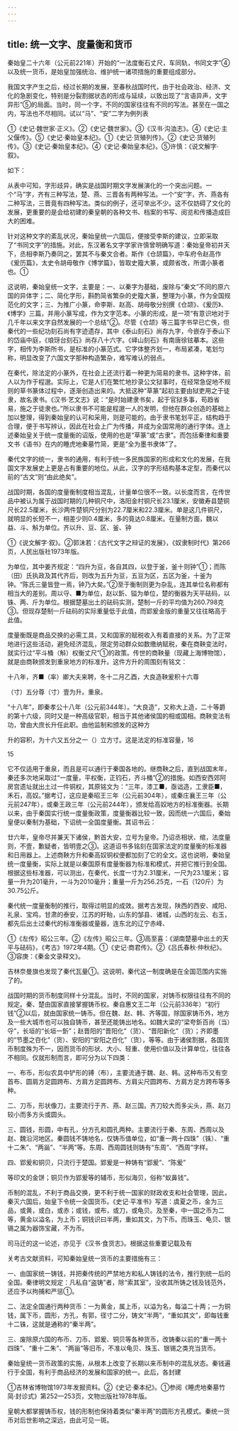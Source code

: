```yaml
---
---
---
```

title: 统一文字、度量衡和货币
---



秦始皇二十六年（公元前221年）开始的“一法度衡石丈尺，车同轨，书同文字”④以及统一货币，是始皇加强统治、维护统一诸项措施的重要组成部分。

我国文字产生之后，经过长期的发展，至春秋战国时代，由于社会政治、经济、文化的急剧变化，特别是分裂割据状态的形成与延续，以致出现了“言语异声，文字异形”⑤的局面。当时，同一个字，不同的国家往往有不同的写法。甚至在一国之内，写法也不尽相同。试以“马”、“安”二字为例列表

①《史记·魏世家·正义》。②《史记·魏世家》。③《汉书·沟洫志》。④《史记·主父偃传》。⑤《史记·秦始皇本纪》。①《史记·货殖列传》。②《史记·货殖列传》。③《史记·秦始皇本纪》。④《史记·秦始皇本纪》。⑤许慎：《说文解字·叙》。

如下：

从表中可知，字形歧异，确实是战国时期文字发展演化的一个突出问题。一个“马”字，齐有三种写法，楚、燕、三晋各有两种写法。一个“安”字，齐、燕各有二种写法，三晋竟有四种写法。类似的例子，还可举出不少。这不仅妨碍了文化的发展，更重要的是会给初建的秦皇朝的各种文书、档案的书写、阅览和传播造成巨大的困难。

针对这种文字的紊乱状况，秦始皇统一六国后，便接受李斯的建议，立即采取了“书同文字”的措施。对此，东汉著名文字学家许慎曾明确写道：秦始皇帝初并天下，丞相李斯乃奏同之，罢其不与秦文合者。斯作《仓颉篇》，中车府令赵高作《爰历篇》，太史令胡毋敬作《博学篇》，皆取史籀大篆，或颇省改，所谓小篆者也。①

这说明，秦始皇统一文字，主要是：一、以秦字为基础，废除与“秦文”不同的原六国的异体字；二、简化字形，斟酌简省繁杂的史籀大篆，整理为小篆，作为全国规范化的文字；三、为推广小篆，命李斯、赵高、胡毋敬分别撰《仓颉》、《爰历》、《博学》三篇，并用小篆写成，作为文字范本。小篆的形成，是一项“有意识地对于几千年以来文字自然发展的一个总结”②。尽管《仓颉》等三篇字书早已亡佚，但秦代的一些纪功刻石尚有字迹遗存，其中《泰山刻石》尚存九字，今嵌存于泰山下的岱庙中庭，《琅玡台刻石》尚存八十六字。《峄山刻石》有南唐徐铉摹本。这些字，相传为李斯所书，是标准的小篆范式。它字体整齐划一，布局紧凑，笔划匀称，明显改变了六国文字那种构造繁杂，难写难认的弱点。

在秦代，除法定的小篆外，在社会上还流行着一种更为简易的隶书。这种字体，前人以为作于程邈。实际上，它是人们在繁忙地抄录公文狱事时，在经常急促地不规则的草书篆体过程中，逐渐创造出来的。大抵这种“草篆”起初主要由狱吏用之于徒隶，故名隶书。《汉书·艺文志》说：“是时始建隶书矣，起于官狱多事，苟趋省易，施之于徒隶也。”所以隶书不可能是程邈一人的发明，但他在群众创造的基础上加以整理，得到秦始皇的认可和采用，则是可能的。由于隶书笔划平正，结构趋于合理，便于书写辨认，因此在社会上广为传播，并成为全国常用的通行字体。连上述秦始皇关于统一度量衡的诏版，使用的也是“草篆”或“古隶”。而包括秦律和重要文书《语书》在内的睡虎地秦墓竹简，更是“全为墨书隶体”了。

秦代文字的统一，隶书的通用，有利于统一多民族国家的形成和文化的发展，在我国文字发展史上更是占有重要的地位。从此，汉字的字形结构基本定型，而秦代以前的“古文”则“由此绝矣”。

战国时期，各国的度量衡制度相当混乱，计量单位很不一致。以长度而言，在传世品中被认为属于战国时期的几种铜尺中，洛阳金村铜尺长23.1厘米，安徽寿县楚铜尺长22.5厘米，长沙两件楚铜尺分别为22.7厘米和22.3厘米。单是这几件铜尺，就明显的长短不一，相差少则0.4厘米，多的竟达0.8厘米。在量制方面，魏以益、斗、斛为单位。齐以升、豆、区、釜、钟

①《说文解字·叙》。②郭沫若：《古代文字之辩证的发展》，《奴隶制时代》第266页，人民出版社1973年版。

为单位，其中姜齐规定：“四升为豆，各自其四，以登于釜，釜十则钟”①；而陈（田）氏执政及其代齐后，则改为五升为豆，五豆为区，五区为釜，十釜为钟。“陈氏三量皆登一焉，钟乃大矣。”②至于衡制则更为杂乱，连其单位名称都有相当大的差别。周以寽、■为单位，赵以釿、镒为单位，楚的衡器为天平砝码，以铢、两、斤为单位。根据楚墓出土的砝码实测，楚制一斤的平均值为260.798克③。但现存楚制一斤砝码的实际重量低于此值，而郢爰金版的重量又往往略高于此值。

度量衡既是商品交换的必需工具，又和国家的赋税收入有着直接的关系。为了正常地进行这些活动，避免经济混乱，限定劳动群众如数缴纳赋税，秦在商鞅变法时，就实行过“平斗桶（斛）权衡丈尺”①的政策。传世的商鞅量（现藏上海博物馆），就是由商鞅颁发到重泉地方的标准升。这件方升的周围刻有铭文：

十八年，齐■（率）卿大夫来聘，冬十二月乙酉，大良造鞅爰积十六尊

（寸）五分尊（寸）壹为升。重泉。

“十八年”，即秦孝公十八年（公元前344年）。“大良造”，又称大上造，二十等爵的第十六级，同时又是一种高级官职，相当于其他诸侯国的相或国相。商鞅变法有功，曾由大庶长升任此职。由他监制和颁发的这种方

升的容积，为十六又五分之一（）立方寸。这是法定的标准容量，16

15

它不仅适用于重泉，而且是可以通行于秦国各地的。继商鞅之后，直到战国末年，秦还多次地采取过“一度量，平权衡，正钧石，齐斗桶”②的措施。如西安西郊阿房宫遗址就出土过一件铜权，其原铭文为：“三年，漆工■，亟诎造，工隶臣■，禾石，高奴。”据考订，这应是秦昭王三年（公元前304年），或秦庄襄王三年（公元前247年），或秦王政三年（公元前244年），颁发给高奴地方的标准衡器。长期以来，由于秦国实行统一度量衡政策，度量衡器比较一致，因而统一六国后，秦始皇便以秦制为基础，下诏统一全国度量衡。其诏书云：

廿六年，皇帝尽并兼天下诸侯，黔首大安，立号为皇帝。乃诏丞相状、绾，法度量则，不壹，歉疑者，皆明壹之③。这道诏书多铭刻在国家法定的度量衡的标准器和日用器上。上述商鞅方升和秦高奴铜权便都加刻了它的全文。这也说明，秦始皇统一度量衡，实际上就是以秦国原有度量衡器为标准和模式，并把它推行到全国。根据这些标准器，可以测出，在秦代，长度一寸为2.31厘米，一尺为23.1厘米；容量一升为201毫升，一斗为2010毫升；重量一斤为256.25克，一石（120斤）为30.75公斤。

秦代统一度量衡制的推行，取得过明显的成效。据考古发现，陕西的西安、咸阳、礼泉、宝鸡，甘肃的泰安，江苏的盱眙，山东的邹县、诸城，山西的左云、右玉，都先后出土过秦代的标准衡器或量器，连东北的辽宁赤峰、

①《左传》昭公三年。②《左传》昭公三年。③高至喜：《湖南楚墓中出土的天平与砝码》，《考古》1972年4期。①《史记·商君传》。②《吕氏春秋·仲秋纪》。③容庚：《秦金文录释文》。

吉林奈曼旗也发现了秦代瓦量①。这说明，秦代这一制度确是在全国范围内实施了的。

战国时期的货币制度同样十分混乱。当时，不同的国家，对铸币权限往往有不同的规定。秦、楚由国家直接掌握铸币权。秦自惠文王二年（公元前336年）“初行钱”②以后，就由国家统一铸币。但在魏、赵、韩、齐等国，除国家铸币外，地方及一些大城市也可以独自铸币，甚至还能铸出地名。如魏大梁的“梁夸釿百尚（当）寽”，长垣的“长垣一釿”；赵晋阳的“晋阳化”（货）、“晋阳新化”（货）；齐即墨的“节墨之夻化”（货）、安阳的“安阳之夻化”（货），等等。由于诸侯割据，各国货币制度殊为不一，因而货币的形状、大小、轻重、使用价值以及计算单位，往往各不相同。仅就形制而言，即可分为以下四类：

一、布币，形似农具中铲形的镈（布），主要流通于魏、赵、韩。这种布币又有空首布、圆肩方足圆跨布、方肩方足圆跨布、方肩尖尺圆跨布、方肩方足方跨布等多种。

二、刀币，形状像刀，主要流行于齐、燕、赵三国。齐刀较大而多尖头，燕、赵刀较小而多方头或圆头。

三、圆钱，形圆，中有孔，分方孔和圆孔两种。主要流行于秦、东周、西周以及赵、魏沿河地区。秦圆钱不铸地名，仅铸币值单位，如“重一两十四珠”（铢）、“重十二朱”、“两甾”、“半两”等。东周、西周圆钱则铸有“东周”、“西周”字样。

四、郢爰和铜贝，只流行于楚国。郢爰是一种铸有“郢爰”、“陈爰”

等印文的金饼；铜贝作为郢爰等的辅币，形似海贝，俗称“蚁鼻钱”。

币制的混乱，不利于商品交换，更不利于统一国家的财政收支和社会管理，因此，秦灭六国后，始皇下令统一全国货币。《史记·平准书》写道：虞夏之币，金为三品，或黄，或白，或赤；或钱，或布，或刀，或龟贝。及至秦，中一国之币为二等，黄金以溢名，为上币；铜钱识曰半两，重如其文，为下币。而珠玉、龟贝、银锡之属为器饰宝藏，不为币。

司马迁的这一论述，亦见于《汉书·食货志》。根据这些重要记载及有

关考古文献资料，可知秦始皇统一货币的主要措施有三：

一、由国家统一铸钱，并把秦传统的严禁地方和私人铸钱的法令，推行到统一后的全国。秦律明文规定：凡私自“盗铸”者，除“索其室”，没收其所铸之钱及钱范外，还应予以拘捕和严惩①。

二、法定全国通行两种货币：一为黄金，属上币，以溢为名，每溢二十两；一为铜钱，属下币，圆形，方孔，有郭，径寸二分，铸文“半两”，“重如其文”，即每钱重十二铢，这就是通称的“秦半两”。

三、废除原六国的布币、刀币、郢爰、铜贝等各种货币，改铸秦以前的“重一两十四珠”、“重十二朱”、“两甾”等旧币，不准以龟贝、珠玉、银锡之类充当货币。

秦始皇统一货币政策的实施，从根本上改变了长期以来币制中的混乱状态。秦钱遍行于全国，有利于商品经济的发展和国家的统一。此后，各封建

①吉林省博物馆1973年发掘资料。②《史记·秦本纪》。①参阅《睡虎地秦墓竹简·封诊式》第252—253页，文物出版社1978年版。

皇朝大都掌握铸币权，钱的形制也保持着类似“秦半两”的圆形方孔模式。秦统一货币对后世影响之深远，由此可见一斑。